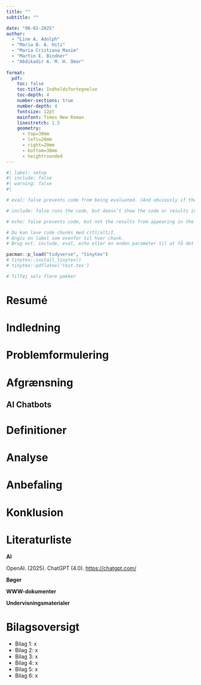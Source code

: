 ```yaml
---
title: ""
subtitle: ""

date: "06-01-2025"
author:
  - "Line A. Adolph"
  - "Maria B. A. Hitz"
  - "Maria Cristiana Maxim"
  - "Martin E. Bindner"
  - "Abdikadir A. M. H. Omar"
  
format: 
  pdf:
    toc: false
    toc-title: Indholdsfortegnelse
    toc-depth: 4
    number-sections: true
    number-depth: 4
    fontsize: 12pt
    mainfont: Times New Roman
    linestretch: 1.5
    geometry:
      - top=30mm
      - left=20mm
      - right=20mm
      - bottom=30mm
      - heightrounded
---
```


\renewcommand{\contentsname}{Indholdsfortegnelse}
\newpage

```r
#| label: setup
#| include: false
#| warning: false
#| 

# eval: false prevents code from being evaluated. (And obviously if the code is not run, no results will be generated). This is useful for displaying example code, or for disabling a large block of code without commenting each line.

# include: false runs the code, but doesn’t show the code or results in the final document. Use this for setup code that you don’t want cluttering your report.

# echo: false prevents code, but not the results from appearing in the finished file. Use this when writing reports aimed at people who don’t want to see the underlying R code.

# Du kan lave code chunks med crtl/alt/I. 
# Angiv en label som ovenfor til hver chunk. 
# Brug evt. include, eval, echo eller en anden parameter til at få det ønskede output

pacman::p_load("tidyverse", "tinytex")
# tinytex::install_tinytex()
# tinytex::pdflatex('test.tex')

# Tilføj selv flere pakker
```

\begin{titlepage}
\begin{center}
\vspace*{2cm}

{\Huge \textbf{Forudsigelse af VIP-gæsters fremmøde}}

\vspace{0.5cm}

{\Large En datadrevet prædiktionsmodel}

\vspace{1.5cm}

{\large \textbf{Forfattere:}}\\
Line A. Adolph, Maria B. A. Hitz, Maria Cristiana Maxim, Martin Bindner, Abdikadir A. M. H. Omar

\vspace{1cm}

{\large \textbf{1. interne eksamensprojekt}} \\
Vejleder: Lotte S. Kronbæk

\vspace{2cm}

{\large \textbf{Dato: 6. januar 2025}}

\vfill

{\large \textbf{Antal tegn: 27.454}}

\end{center}
\end{titlepage}

\newpage

\tableofcontents
\newpage

# Resumé

# Indledning

# Problemformulering

# Afgrænsning

## AI Chatbots

# Definitioner

# Analyse

# Anbefaling

# Konklusion

# 

\newpage

# Literaturliste

**AI**

OpenAI. (2025). ChatGPT (4.0). <https://chatgpt.com/>

**Bøger**

**WWW-dokumenter**

**Undervisningsmaterialer**

\newpage

# Bilagsoversigt

-   Bilag 1: x
-   Bilag 2: x
-   Bilag 3: x
-   Bilag 4: x
-   Bilag 5: x
-   Bilag 6: x

\newpage
